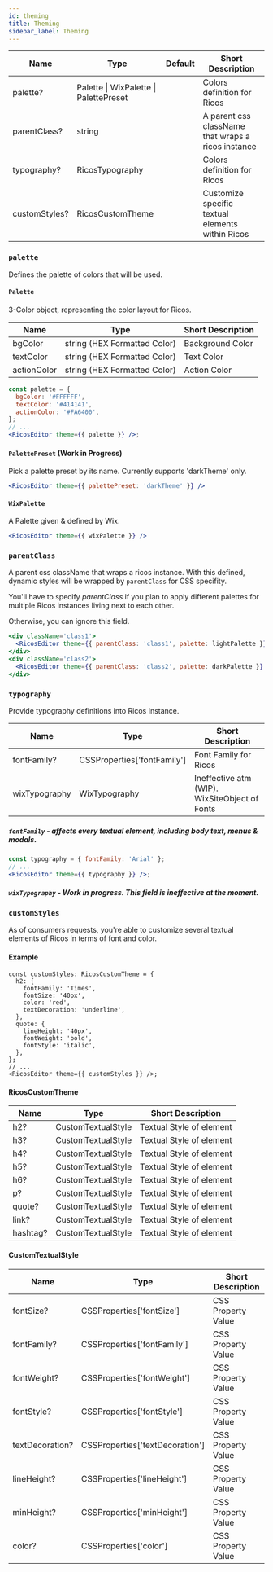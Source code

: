 ```yaml
---
id: theming
title: Theming
sidebar_label: Theming
---
```


| Name          | Type                                   | Default | Short Description                                  |
| ------------- | -------------------------------------- | ------- | -------------------------------------------------- |
| palette?      | Palette \| WixPalette \| PalettePreset |         | Colors definition for Ricos                        |
| parentClass?  | string                                 |         | A parent css className that wraps a ricos instance |
| typography?   | RicosTypography                        |         | Colors definition for Ricos                        |
| customStyles? | RicosCustomTheme                       |         | Customize specific textual elements within Ricos   |

### `palette`

Defines the palette of colors that will be used.

#### `Palette`

3-Color object, representing the color layout for Ricos.

| Name        | Type                         | Short Description |
| ----------- | ---------------------------- | ----------------- |
| bgColor     | string (HEX Formatted Color) | Background Color  |
| textColor   | string (HEX Formatted Color) | Text Color        |
| actionColor | string (HEX Formatted Color) | Action Color      |

```jsx
const palette = {
  bgColor: '#FFFFFF',
  textColor: '#414141',
  actionColor: '#FA6400',
};
// ...
<RicosEditor theme={{ palette }} />;
```

#### `PalettePreset` (Work in Progress)

Pick a palette preset by its name. Currently supports 'darkTheme' only.

```jsx
<RicosEditor theme={{ palettePreset: 'darkTheme' }} />
```

#### `WixPalette`

A Palette given & defined by Wix.

```jsx
<RicosEditor theme={{ wixPalette }} />
```

### `parentClass`

A parent css className that wraps a ricos instance.
With this defined, dynamic styles will be wrapped by `parentClass` for CSS specifity.

You'll have to specify _parentClass_ if you plan to apply different palettes for multiple Ricos instances living next to each other.

Otherwise, you can ignore this field.

```jsx
<div className='class1'>
  <RicosEditor theme={{ parentClass: 'class1', palette: lightPalette }} />
</div>
<div className='class2'>
  <RicosEditor theme={{ parentClass: 'class2', palette: darkPalette }} />
</div>
```

### `typography`

Provide typography definitions into Ricos Instance.

| Name          | Type                        | Short Description                             |
| ------------- | --------------------------- | --------------------------------------------- |
| fontFamily?   | CSSProperties['fontFamily'] | Font Family for Ricos                         |
| wixTypography | WixTypography               | Ineffective atm (WIP). WixSiteObject of Fonts |

##### `fontFamily` - affects every textual element, including body text, menus & modals.

```jsx
const typography = { fontFamily: 'Arial' };
// ...
<RicosEditor theme={{ typography }} />;
```

##### `wixTypography` - Work in progress. This field is ineffective at the moment.

### `customStyles`

As of consumers requests, you're able to customize several textual elements of Ricos in terms of font and color.

#### Example

```tsx
const customStyles: RicosCustomTheme = {
  h2: {
    fontFamily: 'Times',
    fontSize: '40px',
    color: 'red',
    textDecoration: 'underline',
  },
  quote: {
    lineHeight: '40px',
    fontWeight: 'bold',
    fontStyle: 'italic',
  },
};
// ...
<RicosEditor theme={{ customStyles }} />;
```

#### RicosCustomTheme

| Name     | Type               | Short Description        |
| -------- | ------------------ | ------------------------ |
| h2?      | CustomTextualStyle | Textual Style of element |
| h3?      | CustomTextualStyle | Textual Style of element |
| h4?      | CustomTextualStyle | Textual Style of element |
| h5?      | CustomTextualStyle | Textual Style of element |
| h6?      | CustomTextualStyle | Textual Style of element |
| p?       | CustomTextualStyle | Textual Style of element |
| quote?   | CustomTextualStyle | Textual Style of element |
| link?    | CustomTextualStyle | Textual Style of element |
| hashtag? | CustomTextualStyle | Textual Style of element |

#### CustomTextualStyle

| Name            | Type                            | Short Description  |
| --------------- | ------------------------------- | ------------------ |
| fontSize?       | CSSProperties['fontSize']       | CSS Property Value |
| fontFamily?     | CSSProperties['fontFamily']     | CSS Property Value |
| fontWeight?     | CSSProperties['fontWeight']     | CSS Property Value |
| fontStyle?      | CSSProperties['fontStyle']      | CSS Property Value |
| textDecoration? | CSSProperties['textDecoration'] | CSS Property Value |
| lineHeight?     | CSSProperties['lineHeight']     | CSS Property Value |
| minHeight?      | CSSProperties['minHeight']      | CSS Property Value |
| color?          | CSSProperties['color']          | CSS Property Value |
